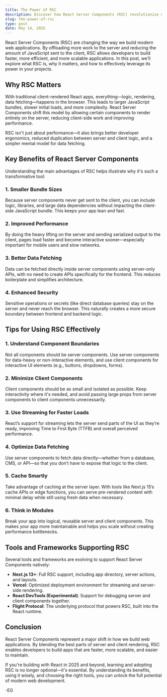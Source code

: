 ```yaml
---
title: The Power of RSC
description: Discover how React Server Components (RSC) revolutionize modern web development by improving performance, reducing bundle size, and enabling more efficient rendering.
slug: the-power-of-rsc
type: post
date: May 14, 2025
---
```


React Server Components (RSC) are changing the way we build modern web applications. By offloading more work to the server and reducing the amount of JavaScript sent to the client, RSC allows developers to build faster, more efficient, and more scalable applications. In this post, we’ll explore what RSC is, why it matters, and how to effectively leverage its power in your projects.

## Why RSC Matters

With traditional client-rendered React apps, everything—logic, rendering, data fetching—happens in the browser. This leads to larger JavaScript bundles, slower initial loads, and more complexity. React Server Components shift this model by allowing certain components to render entirely on the server, reducing client-side work and improving performance.

RSC isn't just about performance—it also brings better developer ergonomics, reduced duplication between server and client logic, and a simpler mental model for data fetching.

## Key Benefits of React Server Components

Understanding the main advantages of RSC helps illustrate why it's such a transformative tool:

### 1. **Smaller Bundle Sizes**

Because server components never get sent to the client, you can include logic, libraries, and large data dependencies without impacting the client-side JavaScript bundle. This keeps your app lean and fast.

### 2. **Improved Performance**

By doing the heavy lifting on the server and sending serialized output to the client, pages load faster and become interactive sooner—especially important for mobile users and slow networks.

### 3. **Better Data Fetching**

Data can be fetched directly inside server components using server-only APIs, with no need to create APIs specifically for the frontend. This reduces boilerplate and simplifies architecture.

### 4. **Enhanced Security**

Sensitive operations or secrets (like direct database queries) stay on the server and never reach the browser. This naturally creates a more secure boundary between frontend and backend logic.

## Tips for Using RSC Effectively

### 1. **Understand Component Boundaries**

Not all components should be server components. Use server components for data-heavy or non-interactive elements, and use client components for interactive UI elements (e.g., buttons, dropdowns, forms).

### 2. **Minimize Client Components**

Client components should be as small and isolated as possible. Keep interactivity where it's needed, and avoid passing large props from server components to client components unnecessarily.

### 3. **Use Streaming for Faster Loads**

React’s support for streaming lets the server send parts of the UI as they’re ready, improving Time to First Byte (TTFB) and overall perceived performance.

### 4. **Optimize Data Fetching**

Use server components to fetch data directly—whether from a database, CMS, or API—so that you don’t have to expose that logic to the client.

### 5. **Cache Smartly**

Take advantage of caching at the server layer. With tools like Next.js 15’s cache APIs or edge functions, you can serve pre-rendered content with minimal delay while still using fresh data when necessary.

### 6. **Think in Modules**

Break your app into logical, reusable server and client components. This makes your app more maintainable and helps you scale without creating performance bottlenecks.

## Tools and Frameworks Supporting RSC

Several tools and frameworks are evolving to support React Server Components natively:

- **Next.js 13+**: Full RSC support, including app directory, server actions, and layouts.
- **Vercel**: Optimized deployment environment for streaming and server-side rendering.
- **React DevTools (Experimental)**: Support for debugging server and client components together.
- **Flight Protocol**: The underlying protocol that powers RSC, built into the React runtime.

## Conclusion

React Server Components represent a major shift in how we build web applications. By blending the best parts of server and client rendering, RSC enables developers to build apps that are faster, more scalable, and easier to maintain.

If you're building with React in 2025 and beyond, learning and adopting RSC is no longer optional—it's essential. By understanding its benefits, using it wisely, and choosing the right tools, you can unlock the full potential of modern web development.

-EG
